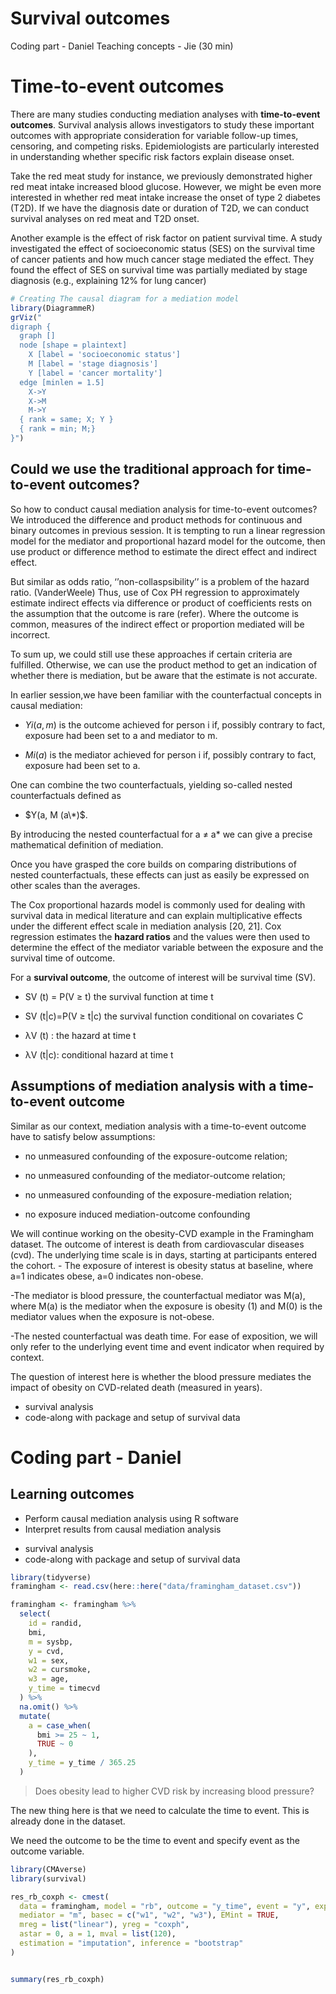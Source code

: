 # Survival outcomes

<!-- Teaching concepts - Jie (30 min) -->

<!-- Daniel will look and trim down a bit - Jie (30 min) -->

Coding part - Daniel Teaching concepts - Jie (30 min)

# Time-to-event outcomes

There are many studies conducting mediation analyses with
**time-to-event outcomes**. Survival analysis allows investigators to
study these important outcomes with appropriate consideration for
variable follow-up times, censoring, and competing risks.
Epidemiologists are particularly interested in understanding whether
specific risk factors explain disease onset.

Take the red meat study for instance, we previously demonstrated higher
red meat intake increased blood glucose. However, we might be even more
interested in whether red meat intake increase the onset of type 2
diabetes (T2D). If we have the diagnosis date or duration of T2D, we can
conduct survival analyses on red meat and T2D onset.

Another example is the effect of risk factor on patient survival time. A
study investigated the effect of socioeconomic status (SES) on the
survival time of cancer patients and how much cancer stage mediated the
effect. They found the effect of SES on survival time was partially
mediated by stage diagnosis (e.g., explaining 12% for lung cancer)

```r
# Creating The causal diagram for a mediation model
library(DiagrammeR)
grViz("
digraph {
  graph []
  node [shape = plaintext]
    X [label = 'socioeconomic status']
    M [label = 'stage diagnosis']
    Y [label = 'cancer mortality']
  edge [minlen = 1.5]
    X->Y
    X->M
    M->Y
  { rank = same; X; Y }
  { rank = min; M;}
}")
```

::: callout-note
## Could we use the traditional approach for time-to-event outcomes?

So how to conduct causal mediation analysis for time-to-event outcomes?
We introduced the difference and product methods for continuous and
binary outcomes in previous session. It is tempting to run a linear
regression model for the mediator and proportional hazard model for the
outcome, then use product or difference method to estimate the direct
effect and indirect effect.

But similar as odds ratio, ''non-collaspsibility'' is a problem of the
hazard ratio. (VanderWeele) Thus, use of Cox PH regression to
approximately estimate indirect effects via difference or product of
coefficients rests on the assumption that the outcome is rare (refer).
Where the outcome is common, measures of the indirect effect or
proportion mediated will be incorrect.

To sum up, we could still use these approaches if certain criteria are
fulfilled. Otherwise, we can use the product method to get an indication
of whether there is mediation, but be aware that the estimate is not
accurate.
:::

::: callout-note
In earlier session,we have been familiar with the counterfactual
concepts in causal mediation:

-   $Yi(a, m)$ is the outcome achieved for person i if, possibly
    contrary to fact, exposure had been set to a and mediator to m.

-   $Mi(a)$ is the mediator achieved for person i if, possibly contrary
    to fact, exposure had been set to a.

One can combine the two counterfactuals, yielding so-called nested
counterfactuals defined as

-   $Y(a, M (a\*)$.

By introducing the nested counterfactual for a ≠ a\* we can give a
precise mathematical definition of mediation.
:::

Once you have grasped the core builds on comparing distributions of
nested counterfactuals, these effects can just as easily be expressed on
other scales than the averages.

The Cox proportional hazards model is commonly used for dealing with
survival data in medical literature and can explain multiplicative
effects under the different effect scale in mediation analysis \[20,
21\]. Cox regression estimates the **hazard ratios** and the values were
then used to determine the effect of the mediator variable between the
exposure and the survival time of outcome.

For a **survival outcome**, the outcome of interest will be survival
time (SV).

-   SV (t) = P(V ≥ t) the survival function at time t

-   SV (t\|c)=P(V ≥ t\|c) the survival function conditional on
    covariates C

-   λV (t) : the hazard at time t

-   λV (t\|c): conditional hazard at time t

## Assumptions of mediation analysis with a time-to-event outcome

Similar as our context, mediation analysis with a time-to-event outcome
have to satisfy below assumptions:

-   no unmeasured confounding of the exposure-outcome relation;

-   no unmeasured confounding of the mediator-outcome relation;

-   no unmeasured confounding of the exposure-mediation relation;

-   no exposure induced mediation-outcome confounding

::: callout-note
We will continue working on the obesity-CVD example in the Framingham
dataset. The outcome of interest is death from cardiovascular diseases
(cvd). The underlying time scale is in days, starting at participants
entered the cohort. - The exposure of interest is obesity status at
baseline, where a=1 indicates obese, a=0 indicates non-obese.

-The mediator is blood pressure, the counterfactual mediator was M(a),
where M(a) is the mediator when the exposure is obesity (1) and M(0) is
the mediator values when the exposure is not-obese.

-The nested counterfactual was death time. For ease of exposition, we
will only refer to the underlying event time and event indicator when
required by context.
:::

The question of interest here is whether the blood pressure mediates the
impact of obesity on CVD-related death (measured in years).

-   survival analysis
-   code-along with package and setup of survival data

# Coding part - Daniel

::: callout-note
## Learning outcomes

-   Perform causal mediation analysis using R software
-   Interpret results from causal mediation analysis
:::

-   survival analysis
-   code-along with package and setup of survival data

<!-- Coding part - Daniel -->

```r
library(tidyverse)
framingham <- read.csv(here::here("data/framingham_dataset.csv"))

framingham <- framingham %>%
  select(
    id = randid,
    bmi,
    m = sysbp,
    y = cvd,
    w1 = sex,
    w2 = cursmoke,
    w3 = age,
    y_time = timecvd
  ) %>%
  na.omit() %>%
  mutate(
    a = case_when(
      bmi >= 25 ~ 1,
      TRUE ~ 0
    ),
    y_time = y_time / 365.25
  ) 
```

> Does obesity lead to higher CVD risk by increasing blood pressure?

The new thing here is that we need to calculate the time to event. This
is already done in the dataset.

We need the outcome to be the time to event and specify event as the
outcome variable.

```r
library(CMAverse)
library(survival)

res_rb_coxph <- cmest(
  data = framingham, model = "rb", outcome = "y_time", event = "y", exposure = "a",
  mediator = "m", basec = c("w1", "w2", "w3"), EMint = TRUE,
  mreg = list("linear"), yreg = "coxph",
  astar = 0, a = 1, mval = list(120),
  estimation = "imputation", inference = "bootstrap"
)


summary(res_rb_coxph)
```
